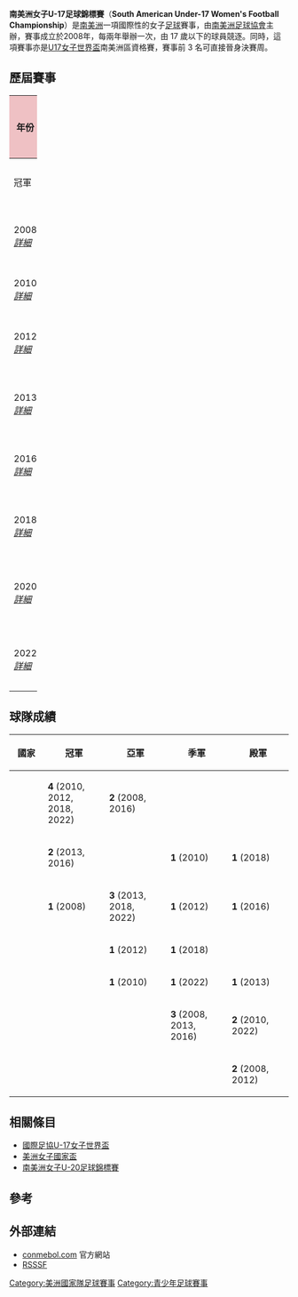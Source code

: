 {{Infobox football tournament
| name                 = 南美洲女子U-17足球錦標賽
| logo                 = 
| caption              = 
| founded              = {{Start date and age|df=yes|2008}}
| organiser            = [[南美洲足球協會|南美洲足球協會]]<br> (CONMEBOL)
| region               = [[南美洲|南美洲]]
| number of teams      = 10 隊
| qualifier for        = [[國際足協U-17女子世界盃|U-17女子世界盃]]
| current champion     = {{fbwu|17|VEN}}（第 2 次）
| most successful team = {{fbwu|17|BRA}}<br> {{fbwu|17|VEN}}<br>（各 2 次）
| website              = http://www.conmebol.com/en/sudamericano-femenino-sub17
| current              = 
}}

'''南美洲女子U-17足球錦標賽'''（'''South American Under-17 Women's Football Championship'''）是[[南美洲|南美洲]]一項國際性的女子[[足球|足球]]賽事，由[[南美洲足球協會|南美洲足球協會]]主辦，賽事成立於2008年，每兩年舉辦一次，由 17 歲以下的球員競逐。同時，這項賽事亦是[[U17女子世界盃|U17女子世界盃]]南美洲區資格賽，賽事前 3 名可直接晉身決賽周。

== 歷屆賽事 ==
{| border="1" style="border-collapse:collapse; font-size:100%;" cellpadding="3" cellspacing="0" width="100%"
|- 
!rowspan="2" width="5%" style="background:#EFC1C4" |年份
!rowspan="2" width="9%" style="background:#EFC1C4" |主辦國
!rowspan="10" width="1%" |
!colspan="3" style="background:#EFC1C4" |決賽
!rowspan="10" width="1%" |
!colspan="3" style="background:#EFC1C4" |季軍戰
!rowspan="10" width="1%" |
!rowspan="2" width="6%" style="background:#EFC1C4" |參賽<br>隊數
|-
!width="15%" bgcolor=gold|冠軍
!width="9%"|比數
!width="15%" bgcolor=silver|亞軍
!width="15%" bgcolor=a67d3d|季軍
!width="9%"|比數
!width="15%" bgcolor=9acdff|殿軍

|- align=center bgcolor="#FFF0FF"
|2008<br />''[[2008年南美洲女子U-17足球錦標賽|詳細]]''
|{{flag|CHI}}
|'''{{fbwu-big|17|COL}}'''
|'''小組賽'''
|{{fbwu-big|17|BRA}}
|{{fbwu-big|17|PAR}}
|'''小組賽'''
|{{fbwu-big|17|ARG}}
| 10

|- align=center bgcolor="#FFD4E4"
|2010<br />''[[2010年南美洲女子U-17足球錦標賽|詳細]]''
|{{flag|BRA}}
|'''{{fbwu-big|17|BRA}}'''
|'''7–0'''
|{{fbwu-big|17|CHI}}
|{{fbwu-big|17|VEN}}
|'''1–0'''
|{{fbwu-big|17|PAR}}
| 10

|- align=center bgcolor="#FFF0FF"
|2012<br />''[[2012年南美洲女子U-17足球錦標賽|詳細]]''
|{{flag|BOL}}
|'''{{fbwu-big|17|BRA}}'''
|'''小組賽'''
|{{fbwu-big|17|URU}}
|{{fbwu-big|17|COL}}
|'''小組賽'''
|{{fbwu-big|17|ARG}}
| 10

|- align=center bgcolor="#FFD4E4"
|2013<br />''[[2013年南美洲女子U-17足球錦標賽|詳細]]''
|{{flag|PAR}}
|'''{{fbwu-big|17|VEN}}'''
|'''小組賽'''
|{{fbwu-big|17|COL}}
|{{fbwu-big|17|PAR}}
|'''小組賽'''
|{{fbwu-big|17|CHI}}
| 10

|- align=center bgcolor="#FFF0FF"
|2016<br />''[[2016年南美洲女子U-17足球錦標賽|詳細]]''
|{{flag|VEN}}
|'''{{fbwu-big|17|VEN}}'''
|'''小組賽'''
|{{fbwu-big|17|BRA}}
|{{fbwu-big|17|PAR}}
|'''小組賽'''
|{{fbwu-big|17|COL}}
| 10

|- align=center bgcolor="#FFD4E4"
|2018<br />''[[2018年南美洲女子U-17足球錦標賽|詳細]]''
|{{flag|ARG}}
|'''{{fbwu-big|17|BRA}}'''
|'''小組賽'''
|{{fbwu-big|17|COL}}
|{{fbwu-big|17|URU}}
|'''小組賽'''
|{{fbwu-big|17|VEN}}
| 10
|- align="center" bgcolor="#fff0ff"
|2020<br />''[[2020年南美洲女子U-17足球錦標賽|詳細]]''
|{{flag|Uruguay}}
|colspan=3|''由於[[COVID-19大流行|COVID-19大流行]]而取消''
|colspan=3|
|- align="center" bgcolor="#FFD4E4"
|2022 <br /> ''[[2018年南美洲女子U-17足球錦標賽|詳細]]''
|{{flag|Uruguay}}
|'''{{fbwu-big|17|BRA}}'''
|'''小組賽'''
|{{fbwu-big|17|COL}}
|{{fbwu-big|17|CHI}}
|'''小組賽'''
|{{fbwu-big|17|PAR}}
| 10
|}

== 球隊成績 ==
{| class="wikitable"
|-
! style="width:10%;"| 國家
! style="width:18%;"| 冠軍
! style="width:18%;"| 亞軍
! style="width:18%;"| 季軍
! style="width:18%;"| 殿軍
|-
|{{fbwu|17|BRA}}
|bgcolor=gold|'''4''' (2010, 2012, 2018, 2022)
|bgcolor=silver|'''2''' (2008, 2016)
|
|
|-
|{{fbwu|17|VEN}}
|bgcolor=gold|'''2''' (2013, 2016)
|
|bgcolor=a67d3d|'''1''' (2010)
|bgcolor=9acdff|'''1''' (2018)
|-
|{{fbwu|17|COL}}
|bgcolor=gold|'''1''' (2008)
|bgcolor=silver|'''3''' (2013, 2018, 2022)
|bgcolor=a67d3d|'''1''' (2012)
|bgcolor=9acdff|'''1''' (2016)
|-
|{{fbwu|17|URU}}
|
|bgcolor=silver|'''1''' (2012)
|bgcolor=a67d3d|'''1''' (2018)
|
|-
|{{fbwu|17|CHI}}
|
|bgcolor=silver|'''1''' (2010)
|bgcolor=a67d3d|'''1''' (2022)
|bgcolor=9acdff|'''1''' (2013)
|-
|{{fbwu|17|PAR}}
|
|
|bgcolor=a67d3d|'''3''' (2008, 2013, 2016)
|bgcolor=9acdff|'''2''' (2010, 2022)
|-
|{{fbwu|17|ARG}}
|
|
|
|bgcolor=9acdff|'''2''' (2008, 2012)
|}

== 相關條目 ==
*[[國際足協U-17女子世界盃|國際足協U-17女子世界盃]]
*[[美洲女子國家盃|美洲女子國家盃]]
*[[南美洲女子U-20足球錦標賽|南美洲女子U-20足球錦標賽]]

== 參考 ==
{{reflist}}

== 外部連結 ==
*[http://www.conmebol.com/en/sudamericano-femenino-sub17 conmebol.com]{{Wayback|url=http://www.conmebol.com/en/sudamericano-femenino-sub17 |date=20160902173118 }} 官方網站
*[http://www.rsssf.com/tabless/sam-wom-u17.html RSSSF]{{Wayback|url=http://www.rsssf.com/tabless/sam-wom-u17.html |date=20160829035406 }}

{{南美洲足球協會賽事}}
{{国际女子足球}}

[[Category:美洲國家隊足球賽事|Category:美洲國家隊足球賽事]]
[[Category:青少年足球賽事|Category:青少年足球賽事]]